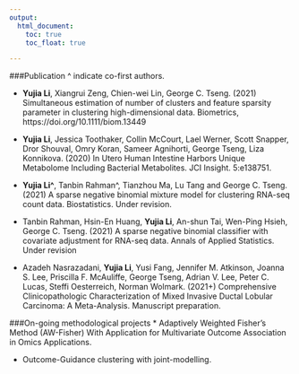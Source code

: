```yaml
---
output:
  html_document:
    toc: true
    toc_float: true

---
```






###Publication 
^ indicate co-first authors.

* **Yujia Li**, Xiangrui Zeng, Chien-wei Lin, George C. Tseng. (2021) Simultaneous estimation of number of clusters and feature sparsity parameter in clustering high-dimensional data. Biometrics, https://doi.org/10.1111/biom.13449

* **Yujia Li**, Jessica Toothaker, Collin McCourt, Lael Werner, Scott Snapper, Dror Shouval, Omry Koran, Sameer Agnihorti, George Tseng, Liza Konnikova. (2020) In Utero Human Intestine Harbors Unique Metabolome Including Bacterial Metabolites. JCI Insight. 5:e138751.

* **Yujia Li^**, Tanbin Rahman^, Tianzhou Ma, Lu Tang and George C. Tseng. (2021) A sparse negative binomial mixture model for clustering RNA-seq count data. Biostatistics. Under revision.

* Tanbin Rahman, Hsin-En Huang, **Yujia Li**, An-shun Tai, Wen-Ping Hsieh, George C. Tseng. (2021) A sparse negative binomial classifier with covariate adjustment for RNA-seq data. Annals of Applied Statistics. Under revision

* Azadeh Nasrazadani, **Yujia Li**, Yusi Fang, Jennifer M. Atkinson, Joanna S. Lee, Priscilla F. McAuliffe, George Tseng, Adrian V. Lee, Peter C. Lucas, Steffi Oesterreich, Norman Wolmark. (2021+) Comprehensive Clinicopathologic Characterization of Mixed Invasive Ductal Lobular Carcinoma: A Meta-Analysis. Manuscript preparation.
<br />

###On-going methodological projects
* Adaptively Weighted Fisher’s Method (AW-Fisher) With Application for Multivariate Outcome Association in Omics Applications.

* Outcome-Guidance clustering with joint-modelling.

<br />


